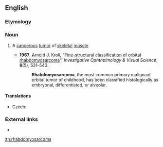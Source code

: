 ==English==
{{wikipedia}}

===Etymology===
{{affix|en|rhabdo-|myo-|sarco-|-oma|lang=en}}

===Noun===
{{en-noun|s|rhabdomyosarcomata}}

# {{lb|en|pathology}} A [[cancerous]] [[tumor]] of [[skeletal]] [[muscle]].
#* '''1967''', Arnold J. Kroll, "[http://www.iovs.org/content/6/5/531.short Fine-structural classification of orbital rhabdomyosarcoma]", ''Investigative Ophthalmology & Visual Science'', '''6'''(5), 531–543.
#*: '''Rhabdomyosarcoma''', the most common primary malignant orbital tumor of childhood, has been classified histologically as embryonal, differentiated, or alveolar.

====Translations====
{{trans-top|tumor}}
* Czech: {{t|cs|rabdomyosarkom|m}}
{{trans-mid}}
{{trans-bottom}}

===External links===
* {{R:OneLook}}

[[zh:rhabdomyosarcoma]]